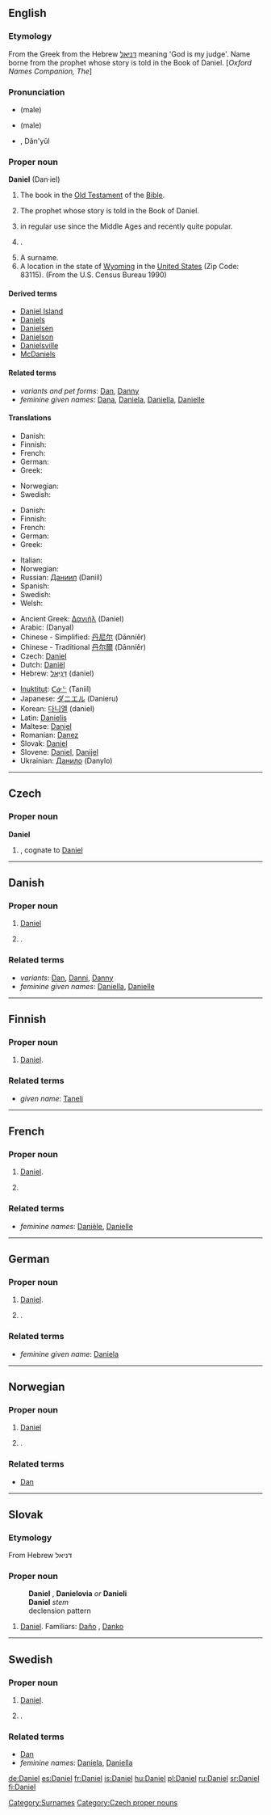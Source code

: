 ==English==

===Etymology===
From the Greek {{polytonic|[[Δανιήλ]]}} from the Hebrew [[דניּאל]] meaning 'God is my judge'. Name borne from the prophet whose story is told in the Book of Daniel. [''Oxford Names Companion, The'']

===Pronunciation===
* {{IPA|/ˈdæn.jəl/}} (male)
* {{SAMPA|/"d{n.j@l/}} (male)
* {{AHD|Dăn'yel}} {{f}}, Dăn'yŭl {{m}}

{{book of the Bible|Book of Daniel}}

===Proper noun===
'''Daniel''' (Dan&middot;iel)

# The book in the [[Old Testament]] of the [[Bible]].
# {{biblical character}} The prophet whose story is told in the Book of Daniel.
# {{given name|male|from Hebrew|}} in regular use since the Middle Ages and recently quite popular.
# {{context|rare}}{{given name|female}}.
# A surname.
# A location in the state of [[Wyoming]] in the [[United States]] (Zip Code: 83115). (From the U.S. Census Bureau 1990)

====Derived terms====
* [[Daniel Island]]
* [[Daniels]]
* [[Danielsen]]
* [[Danielson]]
* [[Danielsville]]
* [[McDaniels]]

====Related terms====
*''variants and pet forms'': [[Dan]], [[Danny]]
*''feminine given names'': [[Dana]], [[Daniela]], [[Daniella]], [[Danielle]]

====Translations====
{{trans-top|biblical person}}
* Danish: {{t-|da|Daniel}}
* Finnish: {{t+|fi|Daniel}}
* French: {{t+|fr|Daniel}}
* German: {{t+|de|Daniel}}
* Greek: {{t-|el|Δανιήλ|m|tr=Daniíl|sc=Grek}}
{{trans-mid}}
* Norwegian: {{t-|no|Daniel}}
* Swedish: {{t-|sv|Daniel}}
{{trans-bottom}}
{{trans-top|male given name}}
* Danish: {{t-|da|Daniel}}
* Finnish: {{t-|fi|Taneli}}
* French: {{t+|fr|Daniel}}
* German: {{t+|de|Daniel}}
* Greek: {{t|el|Ντάνιελ|m|tr=Dániel|sc=Grek}} 
{{trans-mid}}
* Italian: {{t+|it|Daniele}}
* Norwegian: {{t-|no|Daniel}}
* Russian: [[Даниил]] (Daniíl)
* Spanish: {{t+|es|Daniel}}
* Swedish: {{t-|sv|Daniel}}
* Welsh: {{t-|cy|Deiniol|xs=Welsh}}
{{trans-bottom}}
{{checktrans-top}}
* Ancient Greek: [[Δανιήλ]] (Daniel)
* Arabic: {{Arab|[[دانيال]]}} (Danyal)
* Chinese - Simplified: [[丹尼尔]] (Dānníěr)
* Chinese - Traditional [[丹尔爾]] (Dānníěr)
* Czech: [[#Czech|Daniel]] {{m}}
* Dutch: [[Daniël]] {{m}}<!-- no pet forms please: [[Daan]] {{m}}-->
* Hebrew: [[דניאל|דָּנִיֵּאל]] (daniel) {{m|f}}
{{checktrans-mid}}
* [[Inuktitut]]: [[ᑕᓃᓪ]] (Taniil)
* Japanese: [[ダニエル]] (Danieru)
* Korean: [[다니엘]] (daniel)
* Latin: [[Danielis]]
* Maltese: [[Danjel]]
* Romanian: [[Danez]]
* Slovak: [[#Slovak|Daniel]] {{m}}
* Slovene: [[#Slovene|Daniel]], [[Danijel]]
* Ukrainian: [[Данило]] (Danylo)
{{checktrans-bottom}}

[[Category:Surnames]]

----

==Czech==

===Proper noun===
'''Daniel''' {{m}}

# {{given name|male||cs:}}, cognate to [[#English|Daniel]]

[[Category:Czech proper nouns]]

----

==Danish==

===Proper noun===
{{infl|da|proper noun}}

# {{biblical character|lang=da}} [[#English|Daniel]]
# {{given name|male||da:}}.

===Related terms===
*''variants'': [[Dan]], [[Danni]], [[Danny]]
*''feminine given names'': [[Daniella]], [[Danielle]]

----

==Finnish==

===Proper noun===
{{fi-noun|Daniel|type=tuoli|proper=true}}

# {{biblical character|lang=fi}} [[#English|Daniel]].

===Related terms===
*''given name'': [[Taneli]]

----

==French==

===Proper noun===
{{infl|fr|proper noun|g=m}}

# {{biblical character|lang=fr}} [[#English|Daniel]].
# {{given name|male||fr:}}

===Related terms===
*''feminine names'': [[Danièle]], [[Danielle]]

----

==German==

===Proper noun===
{{infl|de|proper noun}}

# {{biblical character|lang=de}} [[#English|Daniel]].
# {{given name|male||de:}}.

===Related terms===
*''feminine given name'': [[Daniela]]

----

==Norwegian==

===Proper noun===
{{infl|no|proper noun}}

# {{biblical character|lang=no}} [[#English|Daniel]]
# {{given name|male||no:}}.

===Related terms===
*[[Dan]]

----

==Slovak==

===Etymology===
From Hebrew דניאל

===Proper noun===
: '''Daniel''' {{m}}, '''Danielovia''' ''or'' '''Danieli''' {{p}}
: '''Daniel''' ''stem''
: declension pattern {{chlap}}

# [[Daniel#English|Daniel]].  Familiars: [[Daňo]] {{m}}, [[Danko]] {{m}}

----

==Swedish==

===Proper noun===
{{infl|sv|proper noun}}

# {{biblical character|lang=sv}} [[#English|Daniel]].
# {{given name|male||sv:}}.

===Related terms===
*[[Dan]]
*''feminine names'': [[Daniela]], [[Daniella]]

[[de:Daniel]]
[[es:Daniel]]
[[fr:Daniel]]
[[is:Daniel]]
[[hu:Daniel]]
[[pl:Daniel]]
[[ru:Daniel]]
[[sr:Daniel]]
[[fi:Daniel]]
